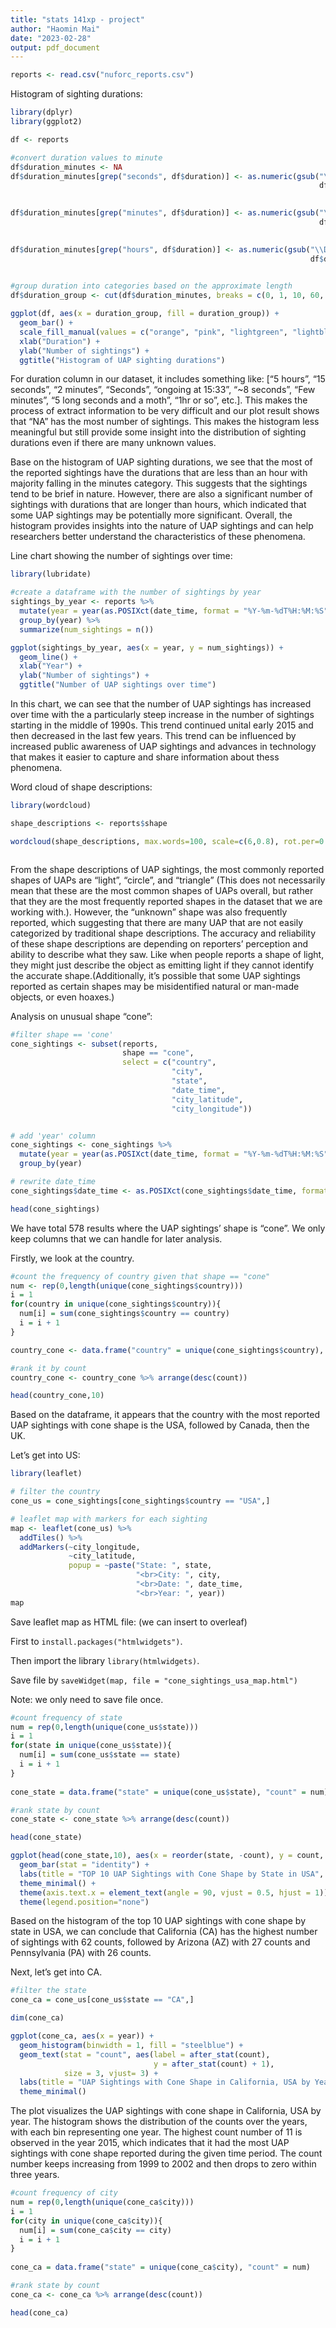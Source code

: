 ```yaml
---
title: "stats 141xp - project"
author: "Haomin Mai"
date: "2023-02-28"
output: pdf_document
---
```



```r

reports <- read.csv("nuforc_reports.csv")

```


Histogram of sighting durations:

```r
library(dplyr)
library(ggplot2)

df <- reports

#convert duration values to minute
df$duration_minutes <- NA
df$duration_minutes[grep("seconds", df$duration)] <- as.numeric(gsub("\\D", "",
                                                                     df$duration[grep("seconds",
                                                                                      df$duration)]))/60

df$duration_minutes[grep("minutes", df$duration)] <- as.numeric(gsub("\\D", "",
                                                                     df$duration[grep("minutes",
                                                                                      df$duration)]))

df$duration_minutes[grep("hours", df$duration)] <- as.numeric(gsub("\\D", "",
                                                                   df$duration[grep("hours",
                                                                                    df$duration)]))*60

#group duration into categories based on the approximate length
df$duration_group <- cut(df$duration_minutes, breaks = c(0, 1, 10, 60, Inf), labels = c("Seconds", "Minutes", "Hours", "Longer"))

ggplot(df, aes(x = duration_group, fill = duration_group)) +
  geom_bar() +
  scale_fill_manual(values = c("orange", "pink", "lightgreen", "lightblue")) +
  xlab("Duration") +
  ylab("Number of sightings") +
  ggtitle("Histogram of UAP sighting durations")

```


For duration column in our dataset, it includes something like: ["5 hours", "15 seconds", "2 minutes", "Seconds", "ongoing at 15:33", "~8 seconds", "Few minutes", "5 long seconds and a moth", "1hr or so", etc.]. This makes the process of extract information to be very difficult and our plot result shows that "NA" has the most number of sightings. This makes the histogram less meaningful but still provide some insight into the distribution of sighting durations even if there are many unknown values.

Base on the histogram of UAP sighting durations, we see that the most of the reported sightings have the durations that are less than an hour with majority falling in the minutes category. This suggests that the sightings tend to be brief in nature. However, there are also a significant number of sightings with durations that are longer than hours, which indicated that some UAP sightings may be potentially more significant. Overall, the histogram provides insights into the nature of UAP sightings and can help researchers better understand the characteristics of these phenomena.



Line chart showing the number of sightings over time:

```r

library(lubridate)

#create a dataframe with the number of sightings by year
sightings_by_year <- reports %>%
  mutate(year = year(as.POSIXct(date_time, format = "%Y-%m-%dT%H:%M:%S"))) %>%
  group_by(year) %>%
  summarize(num_sightings = n())

ggplot(sightings_by_year, aes(x = year, y = num_sightings)) +
  geom_line() +
  xlab("Year") +
  ylab("Number of sightings") +
  ggtitle("Number of UAP sightings over time")


```


In this chart, we can see that the number of UAP sightings has increased over time with the a particularly steep increase in the number of sightings starting in the middle of 1990s. This trend continued unital early 2015 and then decreased in the last few years. This trend can be influenced by increased public awareness of UAP sightings and advances in technology that makes it easier to capture and share information about thess phenomena.


Word cloud of shape descriptions:

```r

library(wordcloud)

shape_descriptions <- reports$shape

wordcloud(shape_descriptions, max.words=100, scale=c(6,0.8), rot.per=0.3, random.order=FALSE, colors=brewer.pal(8, "Dark2"))



```


From the shape descriptions of UAP sightings, the most commonly reported shapes of UAPs are “light”, “circle”, and “triangle” (This does not necessarily mean that these are the most common shapes of UAPs overall, but rather that they are the most frequently reported shapes in the dataset that we are working with.). However, the “unknown” shape was also frequently reported, which suggesting that there are many UAP that are not easily categorized by traditional shape descriptions. The accuracy and reliability of these shape descriptions are depending on reporters’ perception and ability to describe what they saw. Like when people reports a shape of light, they might just describe the object as emitting light if they cannot identify the accurate shape.(Additionally, it's possible that some UAP sightings reported as certain shapes may be misidentified natural or man-made objects, or even hoaxes.)



Analysis on unusual shape "cone":

```r

#filter shape == 'cone'
cone_sightings <- subset(reports,
                         shape == "cone",
                         select = c("country",
                                    "city",
                                    "state",
                                    "date_time",
                                    "city_latitude",
                                    "city_longitude"))


# add 'year' column 
cone_sightings <- cone_sightings %>%
  mutate(year = year(as.POSIXct(date_time, format = "%Y-%m-%dT%H:%M:%S"))) %>%
  group_by(year)

# rewrite date_time
cone_sightings$date_time <- as.POSIXct(cone_sightings$date_time, format = "%Y-%m-%dT%H:%M:%S")

head(cone_sightings)

```

We have total 578 results where the UAP sightings' shape is "cone". We only keep columns that we can handle for later analysis.

Firstly, we look at the country.

```r

#count the frequency of country given that shape == "cone"
num <- rep(0,length(unique(cone_sightings$country)))
i = 1
for(country in unique(cone_sightings$country)){
  num[i] = sum(cone_sightings$country == country)
  i = i + 1
}

country_cone <- data.frame("country" = unique(cone_sightings$country), "count" = num)

#rank it by count
country_cone <- country_cone %>% arrange(desc(count))

head(country_cone,10)


```


Based on the dataframe, it appears that the country with the most reported UAP sightings with cone shape is the USA, followed by Canada, then the UK.

Let's get into US:

```r
library(leaflet)

# filter the country
cone_us = cone_sightings[cone_sightings$country == "USA",]

# leaflet map with markers for each sighting
map <- leaflet(cone_us) %>% 
  addTiles() %>%
  addMarkers(~city_longitude,
             ~city_latitude,
             popup = ~paste("State: ", state,
                            "<br>City: ", city,
                            "<br>Date: ", date_time,
                            "<br>Year: ", year))
map


```

Save leaflet map as HTML file: (we can insert to overleaf)

First to `install.packages("htmlwidgets")`.

Then import the library `library(htmlwidgets)`.

Save file by `saveWidget(map, file = "cone_sightings_usa_map.html")`

Note: we only need to save file once. 



```r

#count frequency of state
num = rep(0,length(unique(cone_us$state)))
i = 1
for(state in unique(cone_us$state)){
  num[i] = sum(cone_us$state == state)
  i = i + 1
}
 
cone_state = data.frame("state" = unique(cone_us$state), "count" = num)

#rank state by count
cone_state <- cone_state %>% arrange(desc(count))

head(cone_state)

```


```r

ggplot(head(cone_state,10), aes(x = reorder(state, -count), y = count, fill = state)) +
  geom_bar(stat = "identity") +
  labs(title = "TOP 10 UAP Sightings with Cone Shape by State in USA", x = "State", y = "Count") +
  theme_minimal() +
  theme(axis.text.x = element_text(angle = 90, vjust = 0.5, hjust = 1)) +
  theme(legend.position="none")


```


Based on the histogram of the top 10 UAP sightings with cone shape by state in USA, we can conclude that California (CA) has the highest number of sightings with 62 counts, followed by Arizona (AZ) with 27 counts and Pennsylvania (PA) with 26 counts. 


Next, let's get into CA.

```r

#filter the state
cone_ca = cone_us[cone_us$state == "CA",]

dim(cone_ca)

```


```r

ggplot(cone_ca, aes(x = year)) +
  geom_histogram(binwidth = 1, fill = "steelblue") +
  geom_text(stat = "count", aes(label = after_stat(count),
                                y = after_stat(count) + 1),
            size = 3, vjust= 3) +
  labs(title = "UAP Sightings with Cone Shape in California, USA by Year", x = "Year", y = "Count") +
  theme_minimal()


```


The plot visualizes the UAP sightings with cone shape in California, USA by year. The histogram shows the distribution of the counts over the years, with each bin representing one year. The highest count number of 11 is observed in the year 2015, which indicates that it had the most UAP sightings with cone shape reported during the given time period. The count number keeps increasing from 1999 to 2002 and then drops to zero within three years. 


```r


#count frequency of city
num = rep(0,length(unique(cone_ca$city)))
i = 1
for(city in unique(cone_ca$city)){
  num[i] = sum(cone_ca$city == city)
  i = i + 1
}
 
cone_ca = data.frame("state" = unique(cone_ca$city), "count" = num)

#rank state by count
cone_ca <- cone_ca %>% arrange(desc(count))

head(cone_ca)

```

 

```r



```


